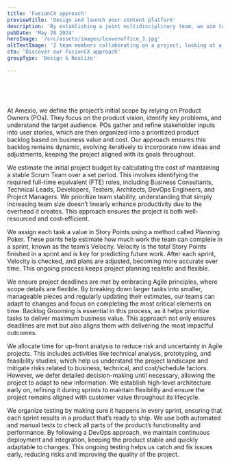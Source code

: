 ```yaml
---
title: 'FusionCX approach'
previewTitle: 'Design and launch your content platform'
description: 'By establishing a joint multidisciplinary team, we aim to design and build a content platform that aligns with your domain-specific content processes and integrates seamlessly with your customer touchpoints.'
pubDate: 'May 28 2024'
heroImage: '/src/assets/images/leuvenoffice_3.jpg'
altTextImage: '2 team members collaborating on a project, looking at a single laptop screen.'
cta: 'Discover our FusionCX approach'
groupType: 'Design & Realize'

---
```



<HeroHeader 
	headline={frontmatter.title}
    text={frontmatter.description}
    backgroundImage={frontmatter.heroImage} >	
	<Customers headline="Customers we supported with their content platform">
		<Image src={kbc} alt="" class="h-10 w-auto"/>
		<Image src={mediafin} alt="" class="h-10 w-auto"/>
		<Image src={argenta} alt="" class="h-10 w-auto"/>
		<Image src={daikin} alt="" class="h-10 w-auto"/>
		<Image src={deceuninck} alt="" class="h-10 w-auto"/>
		<Image src={deme} alt="" class="h-10 w-auto"/>
		<Image src={kdg} alt="" class="h-10 w-auto"/>
		<Image src={leuven} alt="" class="h-10 w-auto"/>
		<Image src={oecd} alt="" class="h-10 w-auto"/>
		<Image src={sligro} alt="" class="h-10 w-auto"/>
	</Customers> 
</HeroHeader>

<TeaserWithImage 
	headline="Customer Experience Management is not a pure technical story"
	description="
	<p>The only way to achieve tangible business outcomes, is to use a <strong>holistic</strong> approach that spans from user experience (UX) design and technical implementation all the way to strategic guidance and team enablement.</p>
	<p>Therefore, we implement our FusionCX approach in your project, in which we closely <strong>collaborate</strong> with key stakeholders at your organization (IT, business, author teams and marketing) to define clear business goals, streamline content processes, and cultivate a culture of continuous optimization and experimentation.</p>
	<p>To ensure proper rollout and user adoption, we provide thorough onboarding and training for your teams, sharing best practices to ensure <strong>sustained</strong> success and a deep understanding of the tools and strategies at their disposal.</p>
	">
	<Image src={fusioncx} alt="" width={768} class="rounded-xl" />
</TeaserWithImage>

<TilesContainer 
    headline="Measure, learn, and adapt"
    description="
    <p>Successful CXM projects thrive on early and continuous feedback from business stakeholders and real end users. A traditional phased 'waterfall' approach, with its linear process of gathering requirements, designing, developing, and testing, is ill-suited for these projects. The risks associated with a waterfall process are significant: it can lead to extensive delays, unanticipated costs, and late discovery of critical issues, which may result in costly changes and ultimately deliver value only towards the end of the project.</p>
	<p>Therefore, we use Agile best-practices like DevOps and Test Automation in our FusionCX approach. This allows us to release early and often, facilitating a constant feedback loop. This enables us to gather real-world data, measure outcomes, and adapt our solutions to changing market trends, business requirements, and technological advancements.</p>
	<p>Launching a Minimum Marketable Product (MMP) early in the project lifecycle is central to this approach. It allows us to collect valuable data from actual users, which informs iterative improvements.</p>
    ">
    <SmallTile 
		headline="Focus on actual business value"
		description="Delivering business value instead of merely a list of features">
    </SmallTile>
    <SmallTile 
		headline="Continuous prioritization"
		description="The Product Owner (PO) is tasked with deciding on the business value per user story, deciding on where available budget and time is best spent.">
    </SmallTile>
    <SmallTile 
		headline="Fusion Teams"
		description="A multidisciplary team ensures the right expertise is available to fully research, analyse, design, build and roll out the backlog stories.">
    </SmallTile>
</TilesContainer>

<Faq headline="Questions we usually get">
	<FaqQuestion
		headline="How can we define our initial project scope?"
		headlineTag="h3"> 
		<p>At Amexio, we define the project’s initial scope by relying on Product Owners (POs). They focus on the product vision, identify key problems, and understand the target audience. POs gather and refine stakeholder inputs into user stories, which are then organized into a prioritized product backlog based on business value and cost. Our approach ensures this backlog remains dynamic, evolving iteratively to incorporate new ideas and adjustments, keeping the project aligned with its goals throughout.</p>
	</FaqQuestion>
	<FaqQuestion 
		headline="How can we estimate initial project budget?"
		headlineTag="h3" >
		<p>We estimate the initial project budget by calculating the cost of maintaining a stable Scrum Team over a set period. This involves identifying the required full-time equivalent (FTE) roles, including Business Consultants, Technical Leads, Developers, Testers, Architects, DevOps Engineers, and Project Managers. We prioritize team stability, understanding that simply increasing team size doesn’t linearly enhance productivity due to the overhead it creates. This approach ensures the project is both well-resourced and cost-efficient.</p>
	</FaqQuestion>
	<FaqQuestion 
		headline="How can we estimate the cost per user story?" >
		<p>We assign each task a value in Story Points using a method called Planning Poker. These points help estimate how much work the team can complete in a sprint, known as the team’s Velocity. Velocity is the total Story Points finished in a sprint and is key for predicting future work. After each sprint, Velocity is checked, and plans are adjusted, becoming more accurate over time. This ongoing process keeps project planning realistic and flexible.</p>
	</FaqQuestion>
	<FaqQuestion 
		headline="How does Amexio Fuse ensure project deadlines are met?">
		<p>We ensure project deadlines are met by embracing Agile principles, where scope details are flexible. By breaking down larger tasks into smaller, manageable pieces and regularly updating their estimates, our teams can adapt to changes and focus on completing the most critical elements on time. Backlog Grooming is essential in this process, as it helps prioritize tasks to deliver maximum business value. This approach not only ensures deadlines are met but also aligns them with delivering the most impactful outcomes.</p>
	</FaqQuestion>
	<FaqQuestion 
		headline="How much time should we spent analysing up-front?">
		<p>We allocate time for up-front analysis to reduce risk and uncertainty in Agile projects. This includes activities like technical analysis, prototyping, and feasibility studies, which help us understand the project landscape and mitigate risks related to business, technical, and cost/schedule factors. However, we defer detailed decision-making until necessary, allowing the project to adapt to new information. We establish high-level architecture early on, refining it during sprints to maintain flexibility and ensure the project remains aligned with customer value throughout its lifecycle.</p>
	</FaqQuestion>
	<FaqQuestion 
		headline="How can we organize testing?">
		<p>We organize testing by making sure it happens in every sprint, ensuring that each sprint results in a product that’s ready to ship. We use both automated and manual tests to check all parts of the product’s functionality and performance. By following a DevOps approach, we maintain continuous deployment and integration, keeping the product stable and quickly adaptable to changes. This ongoing testing helps us catch and fix issues early, reducing risks and improving the quality of the project.</p>
	</FaqQuestion>
</Faq>
